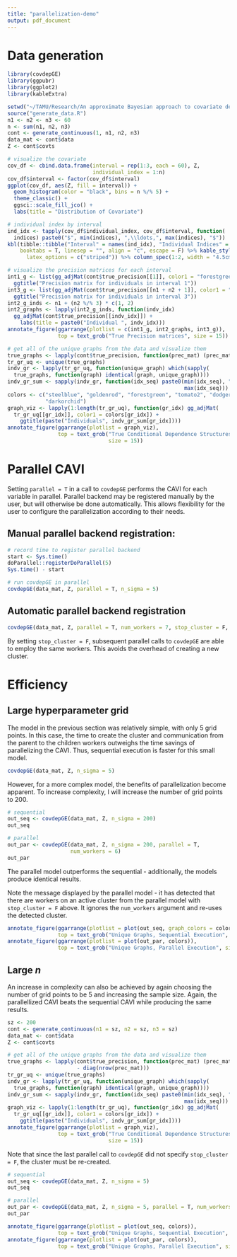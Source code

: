 ```yaml
---
title: "parallelization-demo"
output: pdf_document
---
```


# Data generation

```r
library(covdepGE)
library(ggpubr)
library(ggplot2)
library(kableExtra)

setwd("~/TAMU/Research/An approximate Bayesian approach to covariate dependent/covdepGE/dev")
source("generate_data.R")
n1 <- n2 <- n3 <- 60
n <- sum(n1, n2, n3)
cont <- generate_continuous(1, n1, n2, n3)
data_mat <- cont$data
Z <- cont$covts

# visualize the covariate
cov_df <- cbind.data.frame(interval = rep(1:3, each = 60), Z, 
                           individual_index = 1:n)
cov_df$interval <- factor(cov_df$interval)
ggplot(cov_df, aes(Z, fill = interval)) +
  geom_histogram(color = "black", bins = n %/% 5) +
  theme_classic() +
  ggsci::scale_fill_jco() +
  labs(title = "Distribution of Covariate")

# individual index by interval
ind_idx <- tapply(cov_df$individual_index, cov_df$interval, function(
  indices) paste0("$", min(indices), ",\\ldots,", max(indices), "$"))
kbl(tibble::tibble("Interval" = names(ind_idx), "Individual Indices" = ind_idx), 
    booktabs = T, linesep = "", align = "c", escape = F) %>% kable_styling(
      latex_options = c("striped")) %>% column_spec(1:2, width = "4.5cm")
```

```r
# visualize the precision matrices for each interval
int1_g <- list(gg_adjMat(cont$true_precision[[1]], color1 = "forestgreen") + 
  ggtitle("Precision matrix for individuals in interval 1"))
int3_g <- list(gg_adjMat(cont$true_precision[[n1 + n2 + 1]], color1 = "steelblue") + 
  ggtitle("Precision matrix for individuals in interval 3"))
int2_g_inds <- n1 + (n2 %/% 3) * c(1, 2)
int2_graphs <- lapply(int2_g_inds, function(indv_idx) 
  gg_adjMat(cont$true_precision[[indv_idx]]) +
    labs(title = paste0("Individual ", indv_idx)))
annotate_figure(ggarrange(plotlist = c(int1_g, int2_graphs, int3_g)), 
                top = text_grob("True Precision matrices", size = 15))

# get all of the unique graphs from the data and visualize them
true_graphs <- lapply(cont$true_precision, function(prec_mat) (prec_mat != 0) - diag(nrow(prec_mat)))
tr_gr_uq <- unique(true_graphs)
indv_gr <- lapply(tr_gr_uq, function(unique_graph) which(sapply(
  true_graphs, function(graph) identical(graph, unique_graph))))
indv_gr_sum <- sapply(indv_gr, function(idx_seq) paste0(min(idx_seq), ",...,", 
                                                        max(idx_seq)))
colors <- c("steelblue", "goldenrod", "forestgreen", "tomato2", "dodgerblue", 
            "darkorchid")
graph_viz <- lapply(1:length(tr_gr_uq), function(gr_idx) gg_adjMat(
  tr_gr_uq[[gr_idx]], color1 = colors[gr_idx]) + 
    ggtitle(paste("Individuals", indv_gr_sum[gr_idx])))
annotate_figure(ggarrange(plotlist = graph_viz), 
                top = text_grob("True Conditional Dependence Structures", 
                                size = 15))
```

# Parallel CAVI

Setting `parallel = T` in a call to `covdepGE` performs the CAVI for each variable in parallel. Parallel backend may be registered manually by the user, but will otherwise be done automatically. This allows flexibility for the user to configure the parallelization according to their needs.

## Manual parallel backend registration:

```r
# record time to register parallel backend
start <- Sys.time()
doParallel::registerDoParallel(5)
Sys.time() - start

# run covdepGE in parallel
covdepGE(data_mat, Z, parallel = T, n_sigma = 5)
```

## Automatic parallel backend registration

```r
covdepGE(data_mat, Z, parallel = T, num_workers = 7, stop_cluster = F, n_sigma = 5)
```

By setting `stop_cluster = F`, subsequent parallel calls to `covdepGE` are able to employ the same workers. This avoids the overhead of creating a new cluster.

# Efficiency

## Large hyperparameter grid 

The model in the previous section was relatively simple, with only 5 grid points. In this case, the time to create the cluster and communication from the parent to the children workers outweighs the time savings of parallelizing the CAVI. Thus, sequential execution is faster for this small model.

```r
covdepGE(data_mat, Z, n_sigma = 5)
```

However, for a more complex model, the benefits of parallelization become apparent. To increase complexity, I will increase the number of grid points to 200. 

```r
# sequential
out_seq <- covdepGE(data_mat, Z, n_sigma = 200)
out_seq

# parallel
out_par <- covdepGE(data_mat, Z, n_sigma = 200, parallel = T, 
                    num_workers = 6)
out_par
```

The parallel model outperforms the sequential - additionally, the models produce identical results.

Note the message displayed by the parallel model - it has detected that there are workers on an active cluster from the parallel model with `stop_cluster = F` above. It ignores the `num_workers` argument and re-uses the detected cluster. 

```r
annotate_figure(ggarrange(plotlist = plot(out_seq, graph_colors = colors)), 
                top = text_grob("Unique Graphs, Sequential Execution", size = 15))
annotate_figure(ggarrange(plotlist = plot(out_par, colors)), 
                top = text_grob("Unique Graphs, Parallel Execution", size = 15))
```

## Large *n*

An increase in complexity can also be achieved by again choosing the number of grid points to be 5 and increasing the sample size. Again, the parallellized CAVI beats the sequential CAVI while producing the same results. 

```r
sz <- 200
cont <- generate_continuous(n1 = sz, n2 = sz, n3 = sz)
data_mat <- cont$data
Z <- cont$covts

# get all of the unique graphs from the data and visualize them
true_graphs <- lapply(cont$true_precision, function(prec_mat) (prec_mat != 0) 
                      - diag(nrow(prec_mat)))
tr_gr_uq <- unique(true_graphs)
indv_gr <- lapply(tr_gr_uq, function(unique_graph) which(sapply(
  true_graphs, function(graph) identical(graph, unique_graph))))
indv_gr_sum <- sapply(indv_gr, function(idx_seq) paste0(min(idx_seq), ",...,", 
                                                        max(idx_seq)))
graph_viz <- lapply(1:length(tr_gr_uq), function(gr_idx) gg_adjMat(
  tr_gr_uq[[gr_idx]], color1 = colors[gr_idx]) + 
    ggtitle(paste("Individuals", indv_gr_sum[gr_idx])))
annotate_figure(ggarrange(plotlist = graph_viz), 
                top = text_grob("True Conditional Dependence Structures", 
                                size = 15))
```

Note that since the last parallel call to `covdepGE` did not specify `stop_cluster = F`, the cluster must be re-created.

```r
# sequential
out_seq <- covdepGE(data_mat, Z, n_sigma = 5)
out_seq

# parallel
out_par <- covdepGE(data_mat, Z, n_sigma = 5, parallel = T, num_workers = 8)
out_par

annotate_figure(ggarrange(plotlist = plot(out_seq, colors)), 
                top = text_grob("Unique Graphs, Sequential Execution", size = 15))
annotate_figure(ggarrange(plotlist = plot(out_par, colors)), 
                top = text_grob("Unique Graphs, Parallel Execution", size = 15))
```
